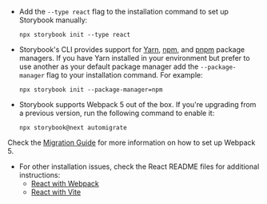 - Add the `--type react` flag to the installation command to set up Storybook manually:

  ```shell
  npx storybook init --type react
  ```

- Storybook's CLI provides support for [Yarn](https://yarnpkg.com/), [npm](https://www.npmjs.com/), and [pnpm](https://pnpm.io/) package managers. If you have Yarn installed in your environment but prefer to use another as your default package manager add the `--package-manager` flag to your installation command. For example:

  ```shell
  npx storybook init --package-manager=npm
  ```

- Storybook supports Webpack 5 out of the box. If you're upgrading from a previous version, run the following command to enable it:

  ```shell
  npx storybook@next automigrate
  ```

Check the [Migration Guide](https://github.com/storybookjs/storybook/blob/next/MIGRATION.md#cra5-upgrade) for more information on how to set up Webpack 5.

- For other installation issues, check the React README files for additional instructions:
  - [React with Webpack](https://github.com/storybookjs/storybook/tree/next/code/frameworks/react-webpack5)
  - [React with Vite](https://github.com/storybookjs/storybook/tree/next/code/frameworks/react-vite)
